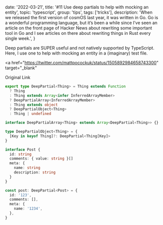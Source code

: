 
  date: '2022-03-21',
  title: '#11 Use deep partials to help with mocking an entity',
  topic: 'typescript',
  group: 'tips',
  tags: ['tricks'],
  description:
    'When we released the first version of cosmOS last year, it was written in Go. Go is a wonderful programming language, but it’s been a while since I’ve seen an article on the front page of Hacker News about rewriting some important tool in Go and I see articles on there about rewriting things in Rust every single week.',
}


Deep partials are SUPER useful and not natively supported by TypeScript. Here, I use one to help with mocking an entity in a (imaginary) test file.

<a
  href="https://twitter.com/mattpocockuk/status/1505892984658743300"
  target="_blank"
>
  Original Link
</a>

```ts
export type DeepPartial<Thing> = Thing extends Function
  ? Thing
  : Thing extends Array<infer InferredArrayMember>
  ? DeepPartialArray<InferredArrayMember>
  : Thing extends object
  ? DeepPartialObject<Thing>
  : Thing | undefined

interface DeepPartialArray<Thing> extends Array<DeepPartial<Thing>> {}

type DeepPartialObject<Thing> = {
  [Key in keyof Thing]?: DeepPartial<Thing[Key]>
}

interface Post {
  id: string
  comments: { value: string }[]
  meta: {
    name: string
    description: string
  }
}

const post: DeepPartial<Post> = {
  id: '123',
  comments: [],
  meta: {
    name: '1234',
  },
}
```
